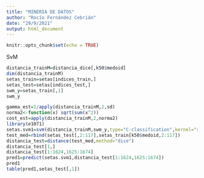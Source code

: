 ```yaml
---
title: "MINERIA DE DATOS"
author: "Rocío Fernández Cebrián"
date: "29/9/2021"
output: html_document
---
```


```r
knitr::opts_chunk$set(echo = TRUE)
```



SvM
```r
distancia_trainM=distancia_dice[,k50$medoid]
dim(distancia_trainM)
setas_train=setas[indices_train,]
setas_test=setas[indices_test,]
swm_y=setas_train[,1]
swm_y

gamma_est=1/apply(distancia_trainM,2,sd)
norma2<-function(x) sqrt(sum(x^2))
cost_est=apply(distancia_trainM,2,norma2)
library(e1071)
setas.svm1=svm(distancia_trainM,swm_y,type="C-classification",kernel="radial",gamma=mean(gamma_est),cost=mean(cost_est),scale=F)
test_med=rbind(setas_test[,2:117],setas_train[k50$medoid,2:117])
distancia_test=distance(test_med,method="dice")
distancia_test[1,]
distancia_test[1:1624,1625:1674]
pred1=predict(setas.svm1,distancia_test[1:1624,1625:1674])
pred1
table(pred1,setas_test[,1])





```





